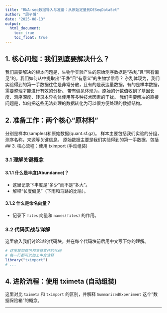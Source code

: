 ```yaml
---
title: "RNA-seq数据导入与准备：从原始定量到DESeqDataSet"
author: "周子博"
date: "2025-08-13"
output: 
  html_document:
    toc: true
    toc_float: true
---
```


## 1. 核心问题：我们到底要解决什么？

我们需要解决的根本问题是，生物学实验产生的原始测序数据是“杂乱”且“带有偏见”的，我们如何从中提取出“干净”且“有意义”的生物学信号？
杂乱体现为，我们实验得到的第一手数据往往是非常分散，且有的是表达量数据，有的是样本数据，需要整理才能进行有效的分析。
带有偏见体现为，原始的计数值收到了基因长度、测序深度、转录本异构体使用等多种技术因素的干扰。
我们需要解决的直接问题是，如何把这些无法处理的数据转化为可以很方便处理的数据结构。

## 2. 准备工作：两个核心“原材料”

分别是样本(samples)和原始数据(quant.sf.gz)。
样本主要包括我们实验的分组，测序名称，来源等关键信息。
原始数据主要是我们实验得到的第一手数据，包括
## 3. 核心流程：使用 tximport (手动组装)

### 3.1 理解关键概念

#### 3.1.1 什么是丰度(Abundance)？
* 这里记录下丰度是“多少”而不是“多大”。
* 解释“长度偏见”（下雨和马路的比喻）。

#### 3.1.2 什么是命名向量？
* 记录下 `files` 向量和 `names(files)` 的作用。

### 3.2 代码实战与详解

这里放入我们讨论过的代码块，并在每个代码块前后用中文写下你的理解。

```r
# 这里放加载包和准备文件的代码
# 每一行都可以加上中文注释
library("tximport")
# ...
```

## 4. 进阶流程：使用 tximeta (自动组装)

这里对比 `tximeta` 和 `tximport` 的区别，并解释 `SummarizedExperiment` 这个“数据保险箱”的概念。

---

